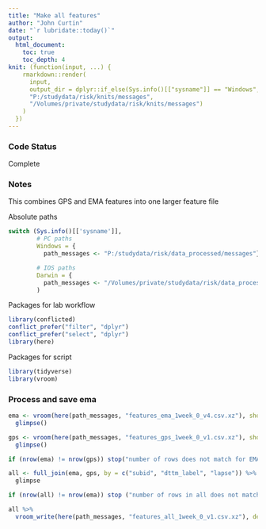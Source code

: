 ```yaml
---
title: "Make all features"
author: "John Curtin"
date: "`r lubridate::today()`"
output: 
  html_document:
    toc: true 
    toc_depth: 4
knit: (function(input, ...) {
    rmarkdown::render(
      input,
      output_dir = dplyr::if_else(Sys.info()[["sysname"]] == "Windows",
      "P:/studydata/risk/knits/messages", 
      "/Volumes/private/studydata/risk/knits/messages")
    )
  })
---
```


### Code Status

Complete

### Notes

This combines GPS and EMA features into one larger feature file


Absolute paths
```r
switch (Sys.info()[['sysname']],
        # PC paths
        Windows = {
          path_messages <- "P:/studydata/risk/data_processed/messages"},

        # IOS paths
        Darwin = {
          path_messages <- "/Volumes/private/studydata/risk/data_processed/messages"}
        )
```

Packages for lab workflow 
```r
library(conflicted) 
conflict_prefer("filter", "dplyr")
conflict_prefer("select", "dplyr")
library(here) 
```


Packages for script
```r
library(tidyverse)
library(vroom)
```


### Process and save ema
```r
ema <- vroom(here(path_messages, "features_ema_1week_0_v4.csv.xz"), show_col_types = FALSE) %>% 
  glimpse()

gps <- vroom(here(path_messages, "features_gps_1week_0_v1.csv.xz"), show_col_types = FALSE) %>% 
  glimpse()
```

```r
if (nrow(ema) != nrow(gps)) stop("number of rows does not match for EMA and GPS features")

all <- full_join(ema, gps, by = c("subid", "dttm_label", "lapse")) %>% 
  glimpse

if (nrow(all) != nrow(ema)) stop ("number of rows in all does not match individual feature files")
```


```r
all %>% 
  vroom_write(here(path_messages, "features_all_1week_0_v1.csv.xz"), delim = ",")
```
